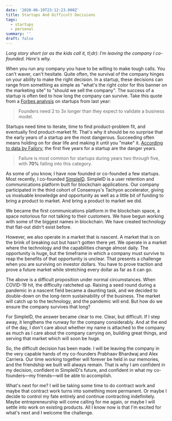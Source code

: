 ```yaml
---
date: '2020-06-19T23:12:23.000Z'
title: Startups And Difficult Decisions
tags:
  - startups
  - personal
summary: ''
draft: false
---
```

*Long story short (or as the kids call it, tl;dr): I'm leaving the company I co-founded. Here's why.*

When you run any company you have to be willing to make tough calls. You can't waver, can't hesitate. Quite often, the survival of the company hinges on your ability to make the right decision. In a startup, these decisions can range from something as simple as "what's the right color for this banner on the marketing site" to "should we sell the company". The success of a startup is often tied to how long the company can survive. Take this quote from a [Forbes analysis](<https://www.forbes.com/sites/abdoriani/2019/10/24/11-surprising-and-insightful-statistics-about-startups/#33c9bd096120>) on startups from last year:

> Founders need 2 to 3x longer than they expect to validate a business model.

Startups need time to iterate, time to find product-problem fit, and eventually find product-market fit. That's why it should be no surprise that the early years of a startup are the most dangerous. Succeeding often means holding on for dear life and making it until you "make" it. [According to data by Failory](<https://www.failory.com/blog/startup-failure-rate>), the first five years for a startup are the danger years.

> Failure is most common for startups during years two through five, with **70%** falling into this category.

As some of you know, I have now founded or co-founded a few startups. Most recently, I co-founded [SimpleID](<https://simpleid.xyz>). SimpleID is a user retention and communications platform built for blockchain applications. Our company participated in the third cohort of Consensys's Tachyon accelerator, giving us invaluable knowledge and opportunity as well as a little bit of funding to bring a product to market. And bring a product to market we did.

We became the first communications platform in the blockchain space, a space notorious for not talking to their customers. We have begun working with some of the biggest names in blockchain. We have created technology that flat-out didn't exist before.

However, we also operate in a market that is nascent. A market that is on the brink of breaking out but hasn't gotten there yet. We operate in a market where the technology and the capabilities change almost daily. The opportunity is huge, but the timeframe in which a company must survive to reap the benefits of that opportunity is unclear. That presents a challenge when you are surviving on investor dollars. You have to prove traction and prove a future market while stretching every dollar as far as it can go.

The above is a difficult proposition under normal circumstances. When COVID-19 hit, the difficulty ratcheted up. Raising a seed round during a pandemic in a nascent field became a daunting task, and we decided to double-down on the long-term sustainability of the business. The market will catch up to the technology, and the pandemic will end. But how do we ensure the company survives that long?

For SimpleID, the answer became clear to me. Clear, but difficult. If I step away, it lengthens the runway for the company considerably. And at the end of the day, I don't care about whether my name is attached to the company as much as I care about the company carrying on, building great things, and serving that market which will soon be huge.

So, the difficult decision has been made. I will be leaving the company in the very capable hands of my co-founders Prabhaav Bhardwaj and Alex Carriera. Our time working together will forever be held in our memories, and the friendship we built will always remain. That is why I am confident in my decision, confident in SimpleID's future, and confident in what my co-founders—my friends—will be able to accomplish.

What's next for me? I will be taking some time to do contract work and maybe that contract work turns into something more permanent. Or maybe I decide to control my fate entirely and continue contracting indefinitely. Maybe entrepreneurship will come calling for me again, or maybe I will settle into work on existing products. All I know now is that I'm excited for what's next and I welcome the challenge.


  
